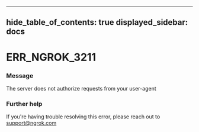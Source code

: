 

---
hide_table_of_contents: true
displayed_sidebar: docs
---


# ERR_NGROK_3211

### Message
The server does not authorize requests from your user-agent

<ErrorDetails />



### Further help
If you're having trouble resolving this error, please reach out to [support@ngrok.com](mailto:support@ngrok.com?subject=Help%20with%20ERR_NGROK_3211)

